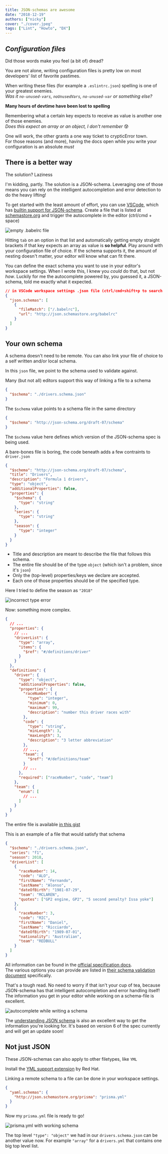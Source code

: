 ```yaml
---
title: JSON-schemas are awesome
date: "2018-12-19"
authors: ["nicky"]
cover: "./cover.jpeg"
tags: ["Lint", "Howto", "DX"]
---
```


## _**Configuration files**_

Did those words make you feel (a bit of) dread?

You are not alone, writing configuration files is pretty low on most developers' list of favorite pastimes.

When writing these files (for example a `.eslintrc.json`) spelling is one of your greatest enemies.  
_Was it `no-unused-vars`, `noUnusedVars`, `no-unused-var` or something else?_

**Many hours of devtime have been lost to spelling**

Remembering what a certain key expects to receive as value is another one of those enemies.  
_Does this expect an array or an object, I don't remember_ 😰

One will work, the other grants a one way ticket to crypticError town.  
For those reasons (and more), having the docs open while you write your configuration is an absolute _must_

## There is a better way

The solution? Laziness

I'm kidding, partly. The solution is a JSON-schema.
Leveraging one of those means you can rely on the intelligent autocompletion and error detection to do the heavy lifting!

To get started with the least amount of effort, you can use [VSCode](https://code.visualstudio.com/), which has [builtin support for JSON-schema](https://json-schema.org/implementations.html#editors). Create a file that is listed at [schemastore.org](http://schemastore.org/json/) and trigger the autocomplete in the editor (ctrl/cmd + space)

![empty .babelrc file](./empty-babelrc.png)

Hitting `tab` on an option in that list and automatically getting empty straight brackets if that key expects an array as value is **so helpful**.
Play around with your configuration file of choice. If the schema supports it, the amount of nesting doesn't matter, your editor will know what can fit there.

You can define the exact schema you want to use in your editor's workspace settings.
When I wrote this, I knew you _could_ do that, but not _how_.
Luckily for me the autocomplete powered by, you guessed it, a JSON-schema, told me exactly what it expected.

```json
// in VSCode workspace settings .json file (ctrl/cmd+shift+p to search for it)
{
  "json.schemas": [
    {
      "fileMatch": ["/.babelrc"],
      "url": "http://json.schemastore.org/babelrc"
    }
  ]
}
```

## Your own schema

A schema doesn't need to be remote. You can also link your file of choice to a self written and/or local schema.

In this `json` file, we point to the schema used to validate against.

<Aside variant="info">

Many (but not all) editors support this way of linking a file to a schema

</Aside>

```json title=drivers.json
{
  "$schema": "./drivers.schema.json"
}
```

The `$schema` value points to a schema file in the same directory

```json title=drivers.schema.json
{
  "$schema": "http://json-schema.org/draft-07/schema"
}
```

The `$schema` value here defines which version of the JSON-schema spec is being used.

A bare-bones file is boring, the code beneath adds a few contraints to `driver.json`

```json title=drivers.schema.json
{
  "$schema": "http://json-schema.org/draft-07/schema",
  "title": "Drivers",
  "description": "Formula 1 drivers",
  "type": "object",
  "additionalProperties": false,
  "properties": {
    "$schema": {
      "type": "string"
    },
    "series": {
      "type": "string"
    },
    "season": {
      "type": "integer"
    }
  }
}
```

- Title and description are meant to describe the file that follows this schema.
- The entire file should be of the type `object` (which isn't a problem, since it's `json`)
- Only the (top-level) properties/keys we declare are accepted.
- Each one of those properties should be of the specified type.

Here I tried to define the season as `"2018"`

![incorrect type error](expected-integer.png)

Now: something more complex.

```json title=drivers.schema.json
{
  // ...
  "properties": {
    // ...
    "driverList": {
      "type": "array",
      "items": {
        "$ref": "#/definitions/driver"
      }
    }
  },
  "definitions": {
    "driver": {
      "type": "object",
      "additionalProperties": false,
      "properties": {
        "raceNumber": {
          "type": "integer",
          "minimum": 0,
          "maximum": 99,
          "description": "number this driver races with"
        },
        "code": {
          "type": "string",
          "minLength": 3,
          "maxLength": 3,
          "description": "3 letter abbreviation"
        },
        // ...,
        "team": {
          "$ref": "#/definitions/team"
        }
        // ...
      },
      "required": ["raceNumber", "code", "team"]
    },
    "team": {
      "enum": [
        // ...
      ]
    }
  }
}
```

The entire file is available [in this gist](https://gist.github.com/NickyMeuleman/f18b70684e12697d71b4178ad1403988#file-drivers-schema-json)

This is an example of a file that would satisfy that schema

```json title=drivers.json
{
  "$schema": "./drivers.schema.json",
  "series": "f1",
  "season": 2018,
  "driverList": [
    {
      "raceNumber": 14,
      "code": "ALO",
      "firstName": "Fernando",
      "lastName": "Alonso",
      "dateOfBirth": "1981-07-29",
      "team": "MCLAREN",
      "quotes": ["GP2 engine, GP2", "5 second penalty? Issa yoke"]
    },
    {
      "raceNumber": 3,
      "code": "RIC",
      "firstName": "Daniel",
      "lastName": "Ricciardo",
      "dateOfBirth": "1989-07-01",
      "nationality": "Australian",
      "team": "REDBULL"
    }
  ]
}
```

All information can be found in the [official specification docs](https://json-schema.org/specification.html).  
The various options you can provide are listed in [their schema validation document](https://json-schema.org/latest/json-schema-validation.html) specifically.

That's a tough read.
No need to worry if that isn't your cup of tea, because JSON-schema has that intelligent autocompletion and error handling itself!
The information you get in your editor while working on a schema-file is excellent.

![autocomplete while writing a schema](writing-schema.png)

The [understanding JSON schema](https://json-schema.org/understanding-json-schema/) is also an excellent way to get the information you're looking for. It's based on version 6 of the spec currently and will get an update soon!

## Not just JSON

These JSON-schemas can also apply to other filetypes, like `YML`

Install the [YML support extension](https://marketplace.visualstudio.com/items?itemName=redhat.vscode-yaml) by Red Hat.

Linking a remote schema to a file can be done in your workspace settings.

```json
{
  "yaml.schemas": {
    "http://json.schemastore.org/prisma": "prisma.yml"
  }
}
```

Now my `prisma.yml` file is ready to go!

![prisma.yml with working schema](prismayml.png)

The top level `"type": "object"` we had in our `drivers.schema.json` can be another value now.
For example `"array"` for a `drivers.yml` that contains one big top level list.
